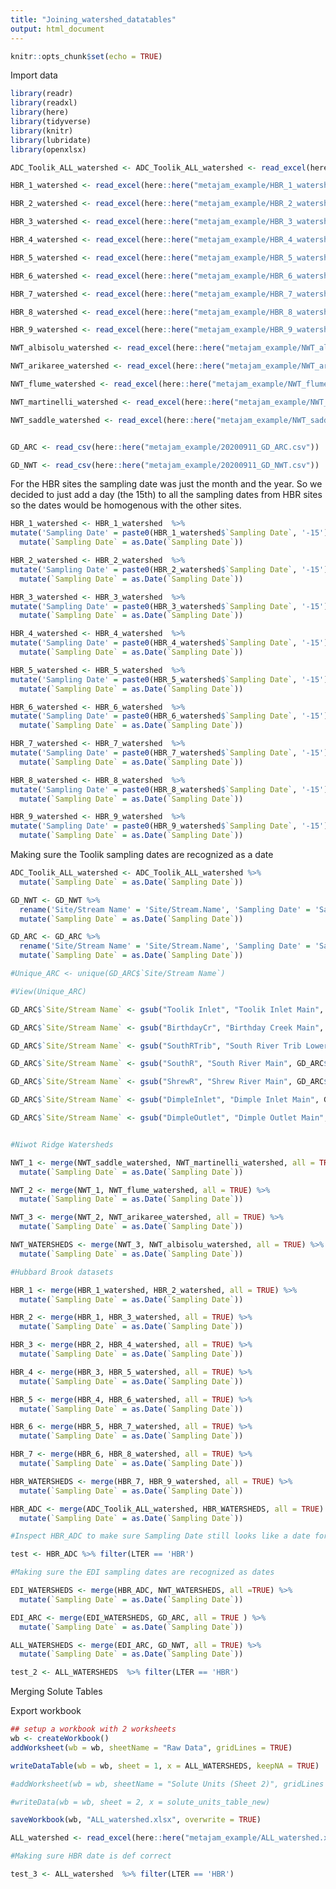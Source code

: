 ```yaml
---
title: "Joining_watershed_datatables"
output: html_document
---
```


```r
knitr::opts_chunk$set(echo = TRUE)
```

Import data
```r

library(readr)
library(readxl)
library(here)
library(tidyverse)
library(knitr)
library(lubridate)
library(openxlsx)

ADC_Toolik_ALL_watershed <- ADC_Toolik_ALL_watershed <- read_excel(here::here("metajam_example/ADC_Toolik_ALL_watershed.xlsx"), na = c("-888.88", "-888.888", "-888", "u", "NP", NULL))

HBR_1_watershed <- read_excel(here::here("metajam_example/HBR_1_watershed.xlsx"), na = c("-888.88", "-888.888", "-888", "u", "NP", NULL)) 

HBR_2_watershed <- read_excel(here::here("metajam_example/HBR_2_watershed.xlsx"), na = c("-888.88", "-888.888", "-888", "u", "NP", NULL))

HBR_3_watershed <- read_excel(here::here("metajam_example/HBR_3_watershed.xlsx"), na = c("-888.88", "-888.888", "-888", "u", "NP", NULL))

HBR_4_watershed <- read_excel(here::here("metajam_example/HBR_4_watershed.xlsx"), na = c("-888.88", "-888.888", "-888", "u", "NP", NULL))

HBR_5_watershed <- read_excel(here::here("metajam_example/HBR_5_watershed.xlsx"), na = c("-888.88", "-888.888", "-888", "u", "NP", NULL))

HBR_6_watershed <- read_excel(here::here("metajam_example/HBR_6_watershed.xlsx"), na = c("-888.88", "-888.888", "-888", "u", "NP", NULL))

HBR_7_watershed <- read_excel(here::here("metajam_example/HBR_7_watershed.xlsx"), na = c("-888.88", "-888.888", "-888", "u", "NP", NULL))

HBR_8_watershed <- read_excel(here::here("metajam_example/HBR_8_watershed.xlsx"), na = c("-888.88", "-888.888", "-888", "u", "NP", NULL))

HBR_9_watershed <- read_excel(here::here("metajam_example/HBR_9_watershed.xlsx"), na = c("-888.88", "-888.888", "-888", "u", "NP", NULL))

NWT_albisolu_watershed <- read_excel(here::here("metajam_example/NWT_albisolu_watershed.xlsx"), na = c("-888.88", "-888.888", "-888", "u", "NP", NULL))

NWT_arikaree_watershed <- read_excel(here::here("metajam_example/NWT_arikaree_watershed.xlsx"), na = c("-888.88", "-888.888", "-888", "u", "NP", NULL))

NWT_flume_watershed <- read_excel(here::here("metajam_example/NWT_flume_watershed.xlsx"), na = c("-888.88", "-888.888", "-888", "u", "NP", NULL))

NWT_martinelli_watershed <- read_excel(here::here("metajam_example/NWT_martinelli_watershed.xlsx"), na = c("-888.88", "-888.888", "-888", "u", "NP", NULL))

NWT_saddle_watershed <- read_excel(here::here("metajam_example/NWT_saddle_watershed.xlsx"), na = c("-888.88", "-888.888", "-888", "u", "NP", NULL))


GD_ARC <- read_csv(here::here("metajam_example/20200911_GD_ARC.csv"))

GD_NWT <- read_csv(here::here("metajam_example/20200911_GD_NWT.csv"))

```
For the HBR sites the sampling date was just the month and the year. So we decided to just add a day (the 15th) to all the sampling dates from HBR sites so the dates would be homogenous with the other sites. 

```r

HBR_1_watershed <- HBR_1_watershed  %>% 
mutate('Sampling Date' = paste0(HBR_1_watershed$`Sampling Date`, '-15')) %>% 
  mutate(`Sampling Date` = as.Date(`Sampling Date`)) 

HBR_2_watershed <- HBR_2_watershed  %>% 
mutate('Sampling Date' = paste0(HBR_2_watershed$`Sampling Date`, '-15')) %>% 
  mutate(`Sampling Date` = as.Date(`Sampling Date`)) 

HBR_3_watershed <- HBR_3_watershed  %>% 
mutate('Sampling Date' = paste0(HBR_3_watershed$`Sampling Date`, '-15')) %>% 
  mutate(`Sampling Date` = as.Date(`Sampling Date`)) 

HBR_4_watershed <- HBR_4_watershed  %>% 
mutate('Sampling Date' = paste0(HBR_4_watershed$`Sampling Date`, '-15')) %>% 
  mutate(`Sampling Date` = as.Date(`Sampling Date`)) 

HBR_5_watershed <- HBR_5_watershed  %>% 
mutate('Sampling Date' = paste0(HBR_5_watershed$`Sampling Date`, '-15')) %>% 
  mutate(`Sampling Date` = as.Date(`Sampling Date`)) 

HBR_6_watershed <- HBR_6_watershed  %>% 
mutate('Sampling Date' = paste0(HBR_6_watershed$`Sampling Date`, '-15')) %>% 
  mutate(`Sampling Date` = as.Date(`Sampling Date`)) 

HBR_7_watershed <- HBR_7_watershed  %>% 
mutate('Sampling Date' = paste0(HBR_7_watershed$`Sampling Date`, '-15')) %>% 
  mutate(`Sampling Date` = as.Date(`Sampling Date`)) 

HBR_8_watershed <- HBR_8_watershed  %>% 
mutate('Sampling Date' = paste0(HBR_8_watershed$`Sampling Date`, '-15')) %>% 
  mutate(`Sampling Date` = as.Date(`Sampling Date`)) 

HBR_9_watershed <- HBR_9_watershed  %>% 
mutate('Sampling Date' = paste0(HBR_9_watershed$`Sampling Date`, '-15')) %>% 
  mutate(`Sampling Date` = as.Date(`Sampling Date`)) 

```

Making sure the Toolik sampling dates are recognized as a date 

```r

ADC_Toolik_ALL_watershed <- ADC_Toolik_ALL_watershed %>% 
  mutate(`Sampling Date` = as.Date(`Sampling Date`)) 

```


```r

GD_NWT <- GD_NWT %>% 
  rename('Site/Stream Name' = 'Site/Stream.Name', 'Sampling Date' = 'Sampling.Date', 'Temp C' = 'Temp.C', 'Spec Cond' = 'Spec.Cond', 'Suspended Chl' = 'Suspended.Chl') %>%
  mutate(`Sampling Date` = as.Date(`Sampling Date`)) 

GD_ARC <- GD_ARC %>% 
  rename('Site/Stream Name' = 'Site/Stream.Name', 'Sampling Date' = 'Sampling.Date', 'Temp C' = 'Temp.C', 'Spec Cond' = 'Spec.Cond', 'Suspended Chl' = 'Suspended.Chl') %>%
  mutate(`Sampling Date` = as.Date(`Sampling Date`)) 

#Unique_ARC <- unique(GD_ARC$`Site/Stream Name`)

#View(Unique_ARC)

```

```r

GD_ARC$`Site/Stream Name` <- gsub("Toolik Inlet", "Toolik Inlet Main", GD_ARC$`Site/Stream Name`)

GD_ARC$`Site/Stream Name` <- gsub("BirthdayCr", "Birthday Creek Main", GD_ARC$`Site/Stream Name`)

GD_ARC$`Site/Stream Name` <- gsub("SouthRTrib", "South River Trib Lower", GD_ARC$`Site/Stream Name`)

GD_ARC$`Site/Stream Name` <- gsub("SouthR", "South River Main", GD_ARC$`Site/Stream Name`)

GD_ARC$`Site/Stream Name` <- gsub("ShrewR", "Shrew River Main", GD_ARC$`Site/Stream Name`)

GD_ARC$`Site/Stream Name` <- gsub("DimpleInlet", "Dimple Inlet Main", GD_ARC$`Site/Stream Name`)

GD_ARC$`Site/Stream Name` <- gsub("DimpleOutlet", "Dimple Outlet Main", GD_ARC$`Site/Stream Name`)



```




```r

#Niwot Ridge Watersheds

NWT_1 <- merge(NWT_saddle_watershed, NWT_martinelli_watershed, all = TRUE) %>% 
  mutate(`Sampling Date` = as.Date(`Sampling Date`)) 

NWT_2 <- merge(NWT_1, NWT_flume_watershed, all = TRUE) %>% 
  mutate(`Sampling Date` = as.Date(`Sampling Date`)) 

NWT_3 <- merge(NWT_2, NWT_arikaree_watershed, all = TRUE) %>% 
  mutate(`Sampling Date` = as.Date(`Sampling Date`)) 

NWT_WATERSHEDS <- merge(NWT_3, NWT_albisolu_watershed, all = TRUE) %>% 
  mutate(`Sampling Date` = as.Date(`Sampling Date`)) 

#Hubbard Brook datasets

HBR_1 <- merge(HBR_1_watershed, HBR_2_watershed, all = TRUE) %>% 
  mutate(`Sampling Date` = as.Date(`Sampling Date`)) 

HBR_2 <- merge(HBR_1, HBR_3_watershed, all = TRUE) %>% 
  mutate(`Sampling Date` = as.Date(`Sampling Date`)) 

HBR_3 <- merge(HBR_2, HBR_4_watershed, all = TRUE) %>% 
  mutate(`Sampling Date` = as.Date(`Sampling Date`)) 

HBR_4 <- merge(HBR_3, HBR_5_watershed, all = TRUE) %>% 
  mutate(`Sampling Date` = as.Date(`Sampling Date`)) 

HBR_5 <- merge(HBR_4, HBR_6_watershed, all = TRUE) %>% 
  mutate(`Sampling Date` = as.Date(`Sampling Date`)) 

HBR_6 <- merge(HBR_5, HBR_7_watershed, all = TRUE) %>% 
  mutate(`Sampling Date` = as.Date(`Sampling Date`)) 

HBR_7 <- merge(HBR_6, HBR_8_watershed, all = TRUE) %>% 
  mutate(`Sampling Date` = as.Date(`Sampling Date`)) 

HBR_WATERSHEDS <- merge(HBR_7, HBR_9_watershed, all = TRUE) %>% 
  mutate(`Sampling Date` = as.Date(`Sampling Date`)) 

```





```r


HBR_ADC <- merge(ADC_Toolik_ALL_watershed, HBR_WATERSHEDS, all = TRUE) %>% 
  mutate(`Sampling Date` = as.Date(`Sampling Date`)) 

#Inspect HBR_ADC to make sure Sampling Date still looks like a date for both sites

test <- HBR_ADC %>% filter(LTER == 'HBR')

#Making sure the EDI sampling dates are recognized as dates

EDI_WATERSHEDS <- merge(HBR_ADC, NWT_WATERSHEDS, all =TRUE) %>% 
  mutate(`Sampling Date` = as.Date(`Sampling Date`)) 

EDI_ARC <- merge(EDI_WATERSHEDS, GD_ARC, all = TRUE ) %>% 
  mutate(`Sampling Date` = as.Date(`Sampling Date`)) 

ALL_WATERSHEDS <- merge(EDI_ARC, GD_NWT, all = TRUE) %>% 
  mutate(`Sampling Date` = as.Date(`Sampling Date`)) 


```

```r


test_2 <- ALL_WATERSHEDS  %>% filter(LTER == 'HBR')


```



Merging Solute Tables




Export workbook
```r

## setup a workbook with 2 worksheets
wb <- createWorkbook()
addWorksheet(wb = wb, sheetName = "Raw Data", gridLines = TRUE)

writeDataTable(wb = wb, sheet = 1, x = ALL_WATERSHEDS, keepNA = TRUE)

#addWorksheet(wb = wb, sheetName = "Solute Units (Sheet 2)", gridLines = FALSE)

#writeData(wb = wb, sheet = 2, x = solute_units_table_new)

saveWorkbook(wb, "ALL_watershed.xlsx", overwrite = TRUE)

```

```r

ALL_watershed <- read_excel(here::here("metajam_example/ALL_watershed.xlsx"))

#Making sure HBR date is def correct

test_3 <- ALL_watershed  %>% filter(LTER == 'HBR')

```

